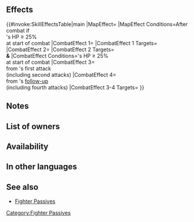 {{Passive
|name=Canny Fighter
|type=B
|exclusive=0
|canUseWeapon={{WeaponList|Magical}}
|canUseMove={{MoveList|Armored}}
|properties=random_owner
|1name=Canny Fighter
|1tagid=SID_魔の守備隊形
|1effect=At start of combat, if unit's HP ≥ 25%, inflicts Atk/Res-4 on foe, unit and foe cannot make a follow-up attack, reduces damage from foe's first attack by X% (if foe can make a follow-up attack, X = 80; otherwise, X = 40), and reduces damage from foe's follow-up attack by 40% during combat ("first attack" normally means only the first strike; for effects that grant "unit attacks twice," it means the first and second strikes; likewise, "follow-up attack" normally means the second strike; for effects that grant "unit attacks twice," it means the third and fourth strikes), and restores 7 HP to unit after combat.
|1cost=300
|1required=Wary Fighter 3
}}
==Effects==
{{#invoke:SkillEffectsTable|main
|MapEffect={{Eft|Healing|7}}
|MapEffect Conditions=After combat if<br>{{Tgt|Unit}}'s HP ≥ 25%<br>at start of combat
|CombatEffect 1={{Eft|Temporary debuffs|Atk/Res|4}}
|CombatEffect 1 Targets={{Tgt|Foe}}
|CombatEffect 2={{Eft|Prevent Follow-Ups}}
|CombatEffect 2 Targets={{Tgt|Unit}}<br>'''&''' {{Tgt|Foe}}
|CombatEffect Conditions={{Tgt|Unit}}'s HP ≥ 25%<br>at start of combat
|CombatEffect 3={{Eft|Damage Reduction|(80% if {{Tgt|Foe}} can<br>make a [[follow-up]]; else 40%)}}<br>from {{Tgt|Foe}}'s first attack<br>(including second attacks)
|CombatEffect 4={{Eft|Damage Reduction|40%}}<br>from {{Tgt|Foe}}'s [[follow-up]]<br>(including fourth attacks)
|CombatEffect 3-4 Targets={{Tgt|Unit}}
}}

==Notes==
{{Prevent follow-up|target=the unit and foe}}
{{DamagePercentageReduction}}
{{After combat healing}}
==List of owners==
{{Skill Hero List}}
==Availability==
{{PassiveFocusList}}
{{PassiveDistributionList}}
{{PassiveCombatManualList}}
==In other languages==
{{OtherLanguages
|japanese=魔の守備隊形
|japaneseNotes=<i>magical defense formation</i>
|german=Umsichtigkeit
|spanishEU=Prudente
|spanishLA=Prudente
|french=Prévoyance
|italian=Arguzia
|chineseTW=魔之防守隊形
|portuguese=Sagaz
}}
==See also==
{{See also skills|cond=Description LIKE '%unit and foe%cannot make a follow-up attack%' AND Description NOT LIKE '%grants%+_ to unit and foe%' AND Exclusive='1'}}
* [[Fighter Passives]]
{{Passives Navbox|B}}
[[Category:Fighter Passives]]